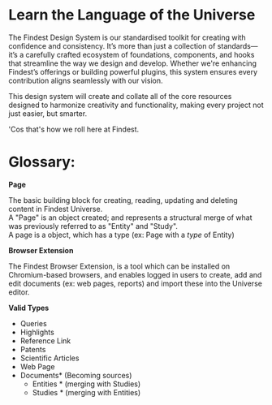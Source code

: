 
<Meta title="Getting Started/Findest Glossary" />

<div style={{ padding: '1rem' }} />

# Learn the Language of the Universe

The Findest Design System is our standardised toolkit for creating with confidence and consistency. It’s more than just a collection of standards—it’s a carefully crafted ecosystem of foundations, components, and hooks that streamline the way we design and develop. 
Whether we're enhancing Findest’s offerings or building powerful plugins, this system ensures every contribution aligns seamlessly with our vision. 

This design system will create and collate all of the core resources designed to harmonize creativity and functionality, making every project not just easier, but smarter.

'Cos that's how we roll here at Findest. 


# Glossary: 

<strong>Page</strong>
<p>The basic building block for creating, reading, updating and deleting content in Findest Universe.<br />
A "Page" is an object created; and represents a structural merge of what was previously referred to as "Entity" and "Study".<br />
A page is a object, which has a type (ex: Page with a <i>type</i> of Entity)</p>

<strong>Browser Extension</strong>
<p>The Findest Browser Extension, is a tool which can be installed on Chromium-based browsers, and enables logged in users to create, add and edit
documents (ex: web pages, reports) and import these into the Universe editor.</p>

<strong>Valid Types</strong>


- Queries
- Highlights
- Reference Link
- Patents
- Scientific Articles
- Web Page
- Documents* (Becoming sources)
    - Entities * (merging with Studies)
    - Studies * (merging with Entities)

